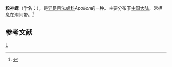 {{Infraspeciesbox
| image = 
| image_caption = 
| status = 
| status_system = 
| genus = Apollon
| species = olivator
| varietas = rubustus
| authority = 
| trinomial_authority = (Fulton)
}}
'''粒神螺'''（学名：''{{lang|la|Apollon olivator rubustus}}''），是[[异足目|异足目]][[法螺科|法螺科]]''Apollon''的一种。主要分布于[[中国大陆|中国大陆]]，常栖息在潮间带。<ref>{{cite web|url=http://shell.sinica.edu.tw/chinese/shellbase_detail.php?science_no=5517|title=国际贝库：粒神螺|publisher=台湾贝类资料库|accessdate=2009-08-11}}</ref>

== 参考文献 ==
{{reflist}}
{{taxonbar}}

[[Category:法螺科|L]]